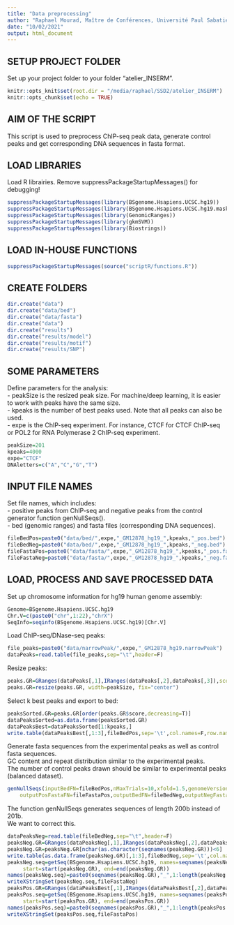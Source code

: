 ```yaml
---
title: "Data preprocessing"
author: "Raphael Mourad, Maître de Conférences, Université Paul Sabatier"
date: "10/02/2021"
output: html_document
---
```


## SETUP PROJECT FOLDER

Set up your project folder to your folder "atelier_INSERM".
```r
knitr::opts_knit$set(root.dir = "/media/raphael/SSD2/atelier_INSERM")
knitr::opts_chunk$set(echo = TRUE)
```

## AIM OF THE SCRIPT

This script is used to preprocess ChIP-seq peak data, generate control peaks and get corresponding DNA sequences in fasta format.

## LOAD LIBRARIES

Load R librairies.
Remove suppressPackageStartupMessages() for debugging!
```r
suppressPackageStartupMessages(library(BSgenome.Hsapiens.UCSC.hg19))
suppressPackageStartupMessages(library(BSgenome.Hsapiens.UCSC.hg19.masked))
suppressPackageStartupMessages(library(GenomicRanges))
suppressPackageStartupMessages(library(gkmSVM))
suppressPackageStartupMessages(library(Biostrings))
```

## LOAD IN-HOUSE FUNCTIONS

```r
suppressPackageStartupMessages(source("scriptR/functions.R"))
```

## CREATE FOLDERS

```r
dir.create("data")
dir.create("data/bed")
dir.create("data/fasta")
dir.create("data")
dir.create("results")
dir.create("results/model")
dir.create("results/motif")
dir.create("results/SNP")
```

## SOME PARAMETERS

Define parameters for the analysis:  
- peakSize is the resized peak size. For machine/deep learning, it is easier to work with peaks have the same size.  
- kpeaks is the number of best peaks used. Note that all peaks can also be used.  
- expe is the ChIP-seq experiment. For instance, CTCF for CTCF ChIP-seq or POL2 for RNA Polymerase 2 ChIP-seq experiment. 

```r
peakSize=201
kpeaks=4000
expe="CTCF"
DNAletters=c("A","C","G","T")
```

## INPUT FILE NAMES

Set file names, which includes:  
- positive peaks from ChIP-seq and negative peaks from the control generator function genNullSeqs().  
- bed (genomic ranges) and fasta files (corresponding DNA sequences).
```r
fileBedPos=paste0("data/bed/",expe,"_GM12878_hg19_",kpeaks,"_pos.bed")
fileBedNeg=paste0("data/bed/",expe,"_GM12878_hg19_",kpeaks,"_neg.bed")
fileFastaPos=paste0("data/fasta/",expe,"_GM12878_hg19_",kpeaks,"_pos.fa")
fileFastaNeg=paste0("data/fasta/",expe,"_GM12878_hg19_",kpeaks,"_neg.fa")
```


## LOAD, PROCESS AND SAVE PROCESSED DATA

Set up chromosome information for hg19 human genome assembly:
```r
Genome=BSgenome.Hsapiens.UCSC.hg19
Chr.V=c(paste0("chr",1:22),"chrX")
SeqInfo=seqinfo(BSgenome.Hsapiens.UCSC.hg19)[Chr.V]
```

Load ChIP-seq/DNase-seq peaks:
```r
file_peaks=paste0("data/narrowPeak/",expe,"_GM12878_hg19.narrowPeak")
dataPeaks=read.table(file_peaks,sep="\t",header=F)
```

Resize peaks:
```r
peaks.GR=GRanges(dataPeaks[,1],IRanges(dataPeaks[,2],dataPeaks[,3]),score=dataPeaks[,7])
peaks.GR=resize(peaks.GR, width=peakSize, fix="center")
```

Select k best peaks and export to bed:
```r
peaksSorted.GR=peaks.GR[order(peaks.GR$score,decreasing=T)]
dataPeaksSorted=as.data.frame(peaksSorted.GR)
dataPeaksBest=dataPeaksSorted[1:kpeaks,]
write.table(dataPeaksBest[,1:3],fileBedPos,sep='\t',col.names=F,row.names=F,quote=F)
```

Generate fasta sequences from the experimental peaks as well as control fasta sequences.  
GC content and repeat distribution similar to the experimental peaks.  
The number of control peaks drawn should be similar to experimental peaks (balanced dataset).
```r
genNullSeqs(inputBedFN=fileBedPos,nMaxTrials=10,xfold=1.5,genomeVersion="hg19",
	outputPosFastaFN=fileFastaPos,outputBedFN=fileBedNeg,outputNegFastaFN=fileFastaNeg,length_match_tol=0)
```

The function genNullSeqs generates sequences of length 200b instead of 201b.  
We want to correct this.
```r
dataPeaksNeg=read.table(fileBedNeg,sep="\t",header=F)
peaksNeg.GR=GRanges(dataPeaksNeg[,1],IRanges(dataPeaksNeg[,2],dataPeaksNeg[,3]+1))
peaksNeg.GR=peaksNeg.GR[nchar(as.character(seqnames(peaksNeg.GR)))<6]
write.table(as.data.frame(peaksNeg.GR)[,1:3],fileBedNeg,sep='\t',col.names=F,row.names=F,quote=F)
peaksNeg.seq=getSeq(BSgenome.Hsapiens.UCSC.hg19, names=seqnames(peaksNeg.GR),
     start=start(peaksNeg.GR), end=end(peaksNeg.GR))
names(peaksNeg.seq)=paste0(seqnames(peaksNeg.GR),"_",1:length(peaksNeg.GR))
writeXStringSet(peaksNeg.seq,fileFastaNeg)
peaksPos.GR=GRanges(dataPeaksBest[,1],IRanges(dataPeaksBest[,2],dataPeaksBest[,3]))
peaksPos.seq=getSeq(BSgenome.Hsapiens.UCSC.hg19, names=seqnames(peaksPos.GR),
     start=start(peaksPos.GR), end=end(peaksPos.GR))
names(peaksPos.seq)=paste0(seqnames(peaksPos.GR),"_",1:length(peaksPos.GR))
writeXStringSet(peaksPos.seq,fileFastaPos)
```
